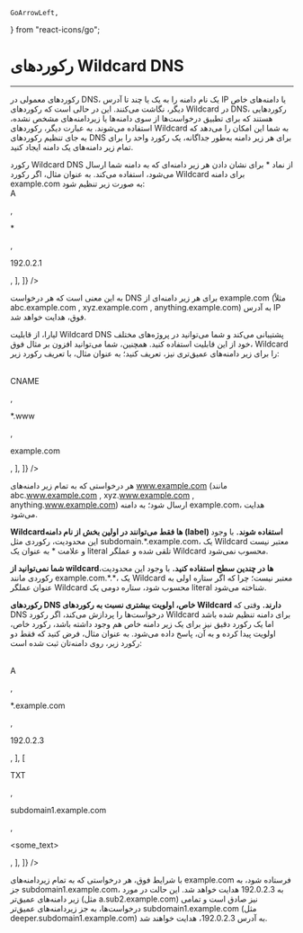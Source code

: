     GoArrowLeft,
} from "react-icons/go";


<Layout>
<Head>
<title>مستندات آشنایی با Wildcard DNS Records - لیارا</title>
<meta property="og:title" content="مستندات خدمات رایانش ابری لیارا" />
<meta property="og:description" content="مستندات آشنایی با رکوردهای Wildcard DNS در کنسول لیارا"  />
</Head>

# رکوردهای Wildcard DNS

<hr className="mb-2" />

رکوردهای معمولی در DNS، یک نام دامنه را 
به یک یا چند تا آدرس IP یا دامنه‌های خاص دیگر،
نگاشت می‌کنند. این در حالی است که 
رکوردهای Wildcard در DNS، رکوردهایی هستند که برای تطبیق درخواست‌ها از سوی دامنه‌ها یا زیردامنه‌های مشخص نشده، استفاده می‌شوند.
به عبارت دیگر، رکوردهای Wildcard به شما این امکان را می‌دهد که به جای تنظیم رکوردهای 
DNS برای هر زیر دامنه به‌طور جداگانه، یک رکورد واحد را برای تمام زیر دامنه‌های یک دامنه ایجاد کنید.

<Section id="how-wildcard-dns-record-works" title="رکوردهای Wildcard چگونه کار می‌کنند؟" />
رکورد Wildcard DNS از نماد <Important>*</Important> برای نشان دادن هر زیر دامنه‌ای که به دامنه شما ارسال می‌شود، استفاده می‌کند. به عنوان مثال، اگر رکورد Wildcard برای دامنه <Important>example.com</Important> به صورت زیر تنظیم شود:

<div dir='ltr'>
<Table headers={[
  "Type",
  "Name",
  "Value",
]} data={[
  [
    <p><Important>A</Important></p>,
    <p><Important>*</Important></p>,
    <p><Important>192.0.2.1</Important></p>,
  ],
]}
/>
</div>

به این معنی است که هر درخواست DNS برای هر زیر دامنه‌ای از example.com (مثلاً abc.example.com , xyz.example.com , anything.example.com) به آدرس IP فوق، هدایت خواهد شد.

لیارا، از قابلیت Wildcard DNS پشتیبانی می‌کند و شما می‌توانید در پروژه‌های مختلف خود از این قابلیت استفاده کنید. 
همچنین، شما می‌توانید افزون بر مثال فوق، Wildcard را برای زیر دامنه‌های عمیق‌تری نیز، تعریف کنید؛ به عنوان مثال، با تعریف رکورد زیر: 

<div dir='ltr'>
<Table headers={[
  "Type",
  "Name",
  "Value",
]} data={[
  [
    <p><Important>CNAME</Important></p>,
    <p><Important>*.www</Important></p>,
    <p><Important>example.com</Important></p>,
  ],
]}
/>
</div>

هر درخواستی که به تمام زیر دامنه‌های <Important>www.example.com</Important> (مانند abc.www.example.com , xyz.www.example.com , anything.www.example.com) ارسال شود؛ به دامنه example.com، هدایت می‌شود. 

<Section id="wildcard-limitations" title="محدودیت‌های رکورد Wildcard DNS" />

<b>Wildcardها فقط می‌توانند در اولین بخش از نام دامنه (label) استفاده شوند.</b> با وجود این محدودیت، رکوردی مثل <Important>subdomain.*.example.com</Important>، یک Wildcard معتبر نیست و علامت * به عنوان یک literal تلقی شده 
و عملگر Wildcard محسوب نمی‌شود.   

<div className="h-3" />

<b>شما نمی‌توانید از wildcardها در چندین سطح استفاده کنید.</b> با وجود این محدودیت، رکوردی مانند <Important>example.com.\*.\*</Important>، یک Wildcard معتبر نیست؛ چرا که 
اگر ستاره اولی به عنوان عملگر Wildcard محسوب شود، ستاره دومی یک literal شناخته می‌شود.

<div className="h-3" />


<b>رکوردهای DNS خاص، اولویت بیشتری نسبت به رکوردهای Wildcard دارند.</b> وقتی که DNS درخواست‌ها را پردازش می‌کند، اگر رکورد Wildcard برای دامنه تنظیم شده باشد اما یک رکورد دقیق نیز برای یک زیر دامنه خاص هم وجود داشته باشد، رکورد خاص، اولویت پیدا کرده و به آن، پاسخ داده می‌شود.
به عنوان مثال، فرض کنید که فقط دو رکورد زیر، روی دامنه‌تان ثبت شده است: 

<div dir='ltr'>
<Table headers={[
  "Type",
  "Name",
  "Value",
]} data={[
  [
    <p><Important>A</Important></p>,
    <p><Important>*.example.com</Important></p>,
    <p><Important>192.0.2.3</Important></p>,
  ],
  [
    <p><Important>TXT</Important></p>,
    <p><Important>subdomain1.example.com</Important></p>,
    <p><Important>&lt;some_text&gt;</Important></p>,
  ],
]}
/>
</div>

با شرایط فوق، هر درخواستی که به تمام زیردامنه‌های example.com فرستاده شود، به جز subdomain1.example.com، به 192.0.2.3 هدایت خواهد شد. 
این حالت در مورد زیر دامنه‌های عمیق‌تر (مثل a.sub2.example.com) نیز صادق است و 
تمامی درخواست‌ها، به جز زیردامنه‌های عمیق‌تر subdomain1.example.com (مثل deeper.subdomain1.example.com) به آدرس 192.0.2.3، هدایت خواهند شد.

</Layout>